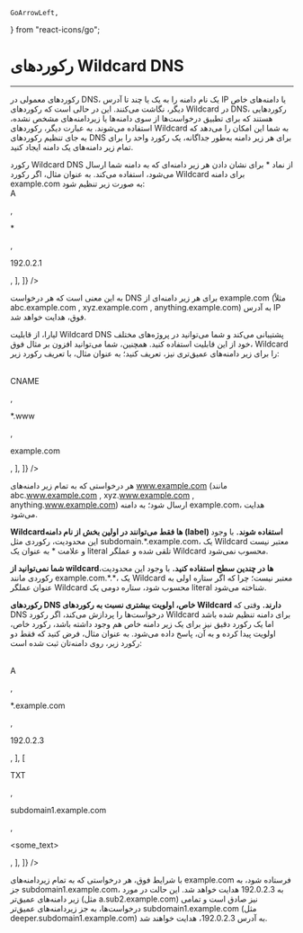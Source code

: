     GoArrowLeft,
} from "react-icons/go";


<Layout>
<Head>
<title>مستندات آشنایی با Wildcard DNS Records - لیارا</title>
<meta property="og:title" content="مستندات خدمات رایانش ابری لیارا" />
<meta property="og:description" content="مستندات آشنایی با رکوردهای Wildcard DNS در کنسول لیارا"  />
</Head>

# رکوردهای Wildcard DNS

<hr className="mb-2" />

رکوردهای معمولی در DNS، یک نام دامنه را 
به یک یا چند تا آدرس IP یا دامنه‌های خاص دیگر،
نگاشت می‌کنند. این در حالی است که 
رکوردهای Wildcard در DNS، رکوردهایی هستند که برای تطبیق درخواست‌ها از سوی دامنه‌ها یا زیردامنه‌های مشخص نشده، استفاده می‌شوند.
به عبارت دیگر، رکوردهای Wildcard به شما این امکان را می‌دهد که به جای تنظیم رکوردهای 
DNS برای هر زیر دامنه به‌طور جداگانه، یک رکورد واحد را برای تمام زیر دامنه‌های یک دامنه ایجاد کنید.

<Section id="how-wildcard-dns-record-works" title="رکوردهای Wildcard چگونه کار می‌کنند؟" />
رکورد Wildcard DNS از نماد <Important>*</Important> برای نشان دادن هر زیر دامنه‌ای که به دامنه شما ارسال می‌شود، استفاده می‌کند. به عنوان مثال، اگر رکورد Wildcard برای دامنه <Important>example.com</Important> به صورت زیر تنظیم شود:

<div dir='ltr'>
<Table headers={[
  "Type",
  "Name",
  "Value",
]} data={[
  [
    <p><Important>A</Important></p>,
    <p><Important>*</Important></p>,
    <p><Important>192.0.2.1</Important></p>,
  ],
]}
/>
</div>

به این معنی است که هر درخواست DNS برای هر زیر دامنه‌ای از example.com (مثلاً abc.example.com , xyz.example.com , anything.example.com) به آدرس IP فوق، هدایت خواهد شد.

لیارا، از قابلیت Wildcard DNS پشتیبانی می‌کند و شما می‌توانید در پروژه‌های مختلف خود از این قابلیت استفاده کنید. 
همچنین، شما می‌توانید افزون بر مثال فوق، Wildcard را برای زیر دامنه‌های عمیق‌تری نیز، تعریف کنید؛ به عنوان مثال، با تعریف رکورد زیر: 

<div dir='ltr'>
<Table headers={[
  "Type",
  "Name",
  "Value",
]} data={[
  [
    <p><Important>CNAME</Important></p>,
    <p><Important>*.www</Important></p>,
    <p><Important>example.com</Important></p>,
  ],
]}
/>
</div>

هر درخواستی که به تمام زیر دامنه‌های <Important>www.example.com</Important> (مانند abc.www.example.com , xyz.www.example.com , anything.www.example.com) ارسال شود؛ به دامنه example.com، هدایت می‌شود. 

<Section id="wildcard-limitations" title="محدودیت‌های رکورد Wildcard DNS" />

<b>Wildcardها فقط می‌توانند در اولین بخش از نام دامنه (label) استفاده شوند.</b> با وجود این محدودیت، رکوردی مثل <Important>subdomain.*.example.com</Important>، یک Wildcard معتبر نیست و علامت * به عنوان یک literal تلقی شده 
و عملگر Wildcard محسوب نمی‌شود.   

<div className="h-3" />

<b>شما نمی‌توانید از wildcardها در چندین سطح استفاده کنید.</b> با وجود این محدودیت، رکوردی مانند <Important>example.com.\*.\*</Important>، یک Wildcard معتبر نیست؛ چرا که 
اگر ستاره اولی به عنوان عملگر Wildcard محسوب شود، ستاره دومی یک literal شناخته می‌شود.

<div className="h-3" />


<b>رکوردهای DNS خاص، اولویت بیشتری نسبت به رکوردهای Wildcard دارند.</b> وقتی که DNS درخواست‌ها را پردازش می‌کند، اگر رکورد Wildcard برای دامنه تنظیم شده باشد اما یک رکورد دقیق نیز برای یک زیر دامنه خاص هم وجود داشته باشد، رکورد خاص، اولویت پیدا کرده و به آن، پاسخ داده می‌شود.
به عنوان مثال، فرض کنید که فقط دو رکورد زیر، روی دامنه‌تان ثبت شده است: 

<div dir='ltr'>
<Table headers={[
  "Type",
  "Name",
  "Value",
]} data={[
  [
    <p><Important>A</Important></p>,
    <p><Important>*.example.com</Important></p>,
    <p><Important>192.0.2.3</Important></p>,
  ],
  [
    <p><Important>TXT</Important></p>,
    <p><Important>subdomain1.example.com</Important></p>,
    <p><Important>&lt;some_text&gt;</Important></p>,
  ],
]}
/>
</div>

با شرایط فوق، هر درخواستی که به تمام زیردامنه‌های example.com فرستاده شود، به جز subdomain1.example.com، به 192.0.2.3 هدایت خواهد شد. 
این حالت در مورد زیر دامنه‌های عمیق‌تر (مثل a.sub2.example.com) نیز صادق است و 
تمامی درخواست‌ها، به جز زیردامنه‌های عمیق‌تر subdomain1.example.com (مثل deeper.subdomain1.example.com) به آدرس 192.0.2.3، هدایت خواهند شد.

</Layout>